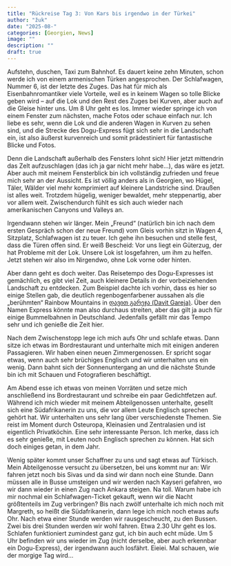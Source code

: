 ```yaml
---
title: "Rückreise Tag 3: Von Kars bis irgendwo in der Türkei"
author: "žuk"
date: "2025-08-"
categories: [Georgien, News]
image: ""
description: ""
draft: true
---
```


Aufstehn, duschen, Taxi zum Bahnhof. Es dauert keine zehn Minuten, schon werde ich von einem armenischen Türken angesprochen. Der Schlafwagen, Nummer 6, ist der letzte des Zuges. Das hat für mich als Eisenbahnromantiker viele Vorteile, weil es in keinem Wagen so tolle Blicke geben wird – auf die Lok und den Rest des Zuges bei Kurven, aber auch auf die Gleise hinter uns. Um 8 Uhr geht es los. Immer wieder springe ich von einem Fenster zum nächsten, mache Fotos oder schaue einfach nur. Ich liebe es sehr, wenn die Lok und die anderen Wagen in Kurven zu sehen sind, und die Strecke des Dogu-Express fügt sich sehr in die Landschaft ein, ist also äußerst kurvenreich und somit prädestiniert für fantastische Blicke und Fotos.

Denn die Landschaft außerhalb des Fensters lohnt sich! Hier jetzt mittendrin das Zelt aufzuschlagen (das ich ja gar nicht mehr habe…), das wäre es jetzt. Aber auch mit meinem Fensterblick bin ich vollständig zufrieden und freue mich sehr an der Aussicht. Es ist völlig anders als in Georgien, wo Hügel, Täler, Wälder viel mehr komprimiert auf kleinere Landstriche sind. Draußen ist alles weit. Trotzdem hügelig, weniger bewaldet, mehr steppenartig, aber vor allem weit. Zwischendurch fühlt es sich auch wieder nach amerikanischen Canyons und Valleys an.

Irgendwann stehen wir länger. Mein „Freund“ (natürlich bin ich nach dem ersten Gespräch schon der neue Freund) vom Gleis vorhin sitzt in Wagen 4, Sitzplatz, Schlafwagen ist zu teuer. Ich gehe ihn besuchen und stelle fest, dass die Türen offen sind. Er weiß Bescheid: Vor uns liegt ein Güterzug, der hat Probleme mit der Lok. Unsere Lok ist losgefahren, um ihm zu helfen. Jetzt stehen wir also im Nirgendwo, ohne Lok vorne oder hinten.

Aber dann geht es doch weiter. Das Reisetempo des Dogu-Expresses ist gemächlich, es gibt viel Zeit, auch kleinere Details in der vorbeiziehenden Landschaft zu entdecken. Zum Beispiel dachte ich vorhin, dass es hier so einige Stellen gab, die deutlich regenbogenfarbener aussahen als die „berühmten“ Rainbow Mountains in [დავით გარეჯა (Davit Gareja)](2024-11-28_zerstreuung.qmd). Über den Namen Express könnte man also durchaus streiten, aber das gilt ja auch für einige Bummelbahnen in Deutschland. Jedenfalls gefällt mir das Tempo sehr und ich genieße die Zeit hier.

Nach dem Zwischenstopp lege ich mich aufs Ohr und schlafe etwas. Dann sitze ich etwas im Bordrestaurant und unterhalte mich mit einigen anderen Passagieren. Wir haben einen neuen Zimmergenossen. Er spricht sogar etwas, wenn auch sehr brüchiges Englisch und wir unterhalten uns ein wenig. Dann bahnt sich der Sonnenuntergang an und die nächste Stunde bin ich mit Schauen und Fotografieren beschäftigt.

Am Abend esse ich etwas von meinen Vorräten und setze mich anschließend ins Bordrestaurant und schreibe ein paar Gedichtfetzen auf. Während ich mich wieder mit meinem Abteilgenossen unterhalte, gesellt sich eine Südafrikanerin zu uns, die vor allem Leute Englisch sprechen gehört hat. Wir unterhalten uns sehr lang über verschiedenste Themen. Sie reist im Moment durch Osteuropa, Kleinasien und Zentralasien und ist eigentlich Privatköchin. Eine sehr interessante Person. Ich merke, dass ich es sehr genieße, mit Leuten noch Englisch sprechen zu können. Hat sich doch einiges getan, in dem Jahr.

Wenig später kommt unser Schaffner zu uns und sagt etwas auf Türkisch. Mein Abteilgenosse versucht zu übersetzen, bei uns kommt nur an: Wir fahren jetzt noch bis Sivas und da sind wir dann noch eine Stunde. Dann müssen alle in Busse umsteigen und wir werden nach Kayseri gefahren, wo wir dann wieder in einen Zug nach Ankara steigen. Na toll. Warum habe ich mir nochmal ein Schlafwagen-Ticket gekauft, wenn wir die Nacht größtenteils im Zug verbringen? Bis nach zwölf unterhalte ich mich noch mit Margreth, so heißt die Südafrikanerin, dann lege ich mich noch etwas aufs Ohr. Nach etwa einer Stunde werden wir rausgescheucht, zu den Bussen. Zwei bis drei Stunden werden wir wohl fahren. Etwa 2.30 Uhr geht es los. Schlafen funktioniert zumindest ganz gut, ich bin auch echt müde. Um 5 Uhr befinden wir uns wieder im Zug (nicht derselbe, aber auch erkennbar ein Dogu-Express), der irgendwann auch losfährt. Eieiei. Mal schauen, wie der morgige Tag wird…
